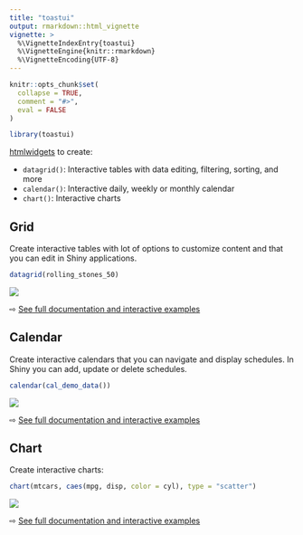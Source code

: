 ```yaml
---
title: "toastui"
output: rmarkdown::html_vignette
vignette: >
  %\VignetteIndexEntry{toastui}
  %\VignetteEngine{knitr::rmarkdown}
  %\VignetteEncoding{UTF-8}
---
```


```r
knitr::opts_chunk$set(
  collapse = TRUE,
  comment = "#>",
  eval = FALSE
)
```

```r
library(toastui)
```

[htmlwidgets](https://www.htmlwidgets.org/) to create:

* `datagrid()`: Interactive tables with data editing, filtering, sorting, and more
* `calendar()`: Interactive daily, weekly or monthly calendar
* `chart()`: Interactive charts


## Grid

Create interactive tables with lot of options to customize content and that you can edit in Shiny applications.

```r
datagrid(rolling_stones_50)
```

![](figures/grid.png)

&#8680; [See full documentation and interactive examples](https://dreamrs.github.io/toastui/articles/extras/grid.html)



## Calendar

Create interactive calendars that you can navigate and display schedules. In Shiny you can add, update or delete schedules.

```r
calendar(cal_demo_data())
```

![](figures/calendar.png)

&#8680; [See full documentation and interactive examples](https://dreamrs.github.io/toastui/articles/extras/calendar.html)



## Chart

Create interactive charts:

```r
chart(mtcars, caes(mpg, disp, color = cyl), type = "scatter")
```

![](figures/chart.png)

&#8680; [See full documentation and interactive examples](https://dreamrs.github.io/toastui/articles/extras/chart.html)

